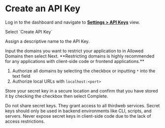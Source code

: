 
# Create an API Key

<Steps>

<Step title="Login to dashboard">

Log in to the dashboard and navigate to **[Settings > API
Keys](https://thirdweb.com/dashboard/settings/api-keys)** view.

</Step>

<Step title="Create API Key">
Select `Create API Key`

<DocImage src={createKeyImage} />
</Step>

<Step title="Assign a name">

Assign a descriptive name to the API Key.

</Step>

<Step title="Setup Domain Restriction">
Input the domains you want to restrict your application to in Allowed Domains then select Next. **Restricting domains is highly recommended for any applications with client-side code or frontend applications.**

1. Authorize all domains by selecting the checkbox or inputting `*` into the text field
2. Authorize local URLs with `localhost:<port>`

<DocImage src={descriptiveNameImage} />

</Step>

<Step title="Store Secret key">

Store your secret key in a secure location and confirm that you have stored it by checking the checkbox then select Complete.

<Callout variant="warning">
	Do not share secret keys. They grant access to all thirdweb services. Secret
	keys should only be used in backend environments like CLI, scripts, and
	servers. Never expose secret keys in client-side code due to the lack of
	access restrictions.
</Callout>

<DocImage src={credentialsImage} />

</Step>
</Steps>
